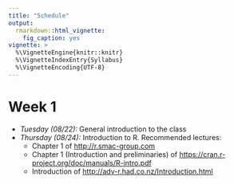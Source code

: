 ```yaml
---
title: "Schedule"
output: 
  rmarkdown::html_vignette:
    fig_caption: yes
vignette: >
  %\VignetteEngine{knitr::knitr}
  %\VignetteIndexEntry{Syllabus}
  %\VignetteEncoding{UTF-8}
---
```


# Week 1

- *Tuesday (08/22):* General introduction to the class
- *Thursday (08/24):* Introduction to R. Recommended lectures:
    - Chapter 1 of <http://r.smac-group.com>
    - Chapter 1 (Introduction and preliminaries) of <https://cran.r-project.org/doc/manuals/R-intro.pdf>
    - Introduction of <http://adv-r.had.co.nz/Introduction.html>
